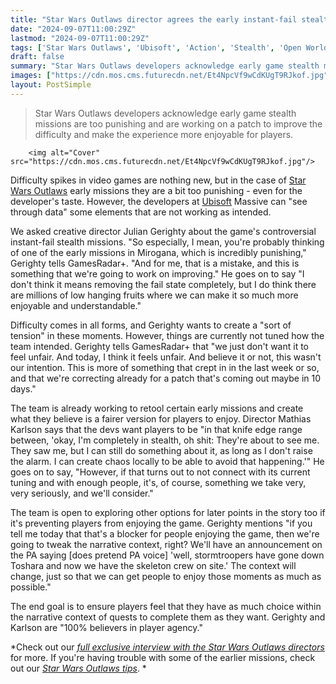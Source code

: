 ```yaml
---
title: "Star Wars Outlaws director agrees the early instant-fail stealth missions are 'incredibly punishing,' and Ubisoft is easing the pain with a patch coming 'maybe in 10 days'"
date: "2024-09-07T11:00:29Z"
lastmod: "2024-09-07T11:00:29Z"
tags: ['Star Wars Outlaws', 'Ubisoft', 'Action', 'Stealth', 'Open World', 'PC', 'Xbox', 'PlayStation']
draft: false
summary: "Star Wars Outlaws developers acknowledge early game stealth missions are too punishing and are working on a patch to improve the difficulty and make the experience more enjoyable for players."
images: ["https://cdn.mos.cms.futurecdn.net/Et4NpcVf9wCdKUgT9RJkof.jpg"]
layout: PostSimple
---
```

> Star Wars Outlaws developers acknowledge early game stealth missions are too punishing and are working on a patch to improve the difficulty and make the experience more enjoyable for players.


        <img alt="Cover" src="https://cdn.mos.cms.futurecdn.net/Et4NpcVf9wCdKUgT9RJkof.jpg"/>
        
Difficulty spikes in video games are nothing new, but in the case of [Star Wars Outlaws](https://www.gamesradar.com/star-wars-outlaws-guide/) early missions they are a bit too punishing - even for the developer's taste. However, the developers at [Ubisoft](https://www.gamesradar.com/tag/ubisoft/) Massive can "see through data" some elements that are not working as intended.

We asked creative director Julian Gerighty about the game's controversial instant-fail stealth missions. "So especially, I mean, you're probably thinking of one of the early missions in Mirogana, which is incredibly punishing," Gerighty tells GamesRadar+. "And for me, that is a mistake, and this is something that we're going to work on improving." He goes on to say "I don't think it means removing the fail state completely, but I do think there are millions of low hanging fruits where we can make it so much more enjoyable and understandable."

Difficulty comes in all forms, and Gerighty wants to create a "sort of tension" in these moments. However, things are currently not tuned how the team intended. Gerighty tells GamesRadar+ that "we just don't want it to feel unfair. And today, I think it feels unfair. And believe it or not, this wasn't our intention. This is more of something that crept in in the last week or so, and that we're correcting already for a patch that's coming out maybe in 10 days." 

The team is already working to retool certain early missions and create what they believe is a fairer version for players to enjoy. Director Mathias Karlson says that the devs want players to be "in that knife edge range between, 'okay, I'm completely in stealth, oh shit: They're about to see me. They saw me, but I can still do something about it, as long as I don't raise the alarm. I can create chaos locally to be able to avoid that happening.'" He goes on to say, "However, if that turns out to not connect with its current tuning and with enough people, it's, of course, something we take very, very seriously, and we'll consider." 

The team is open to exploring other options for later points in the story too if it's preventing players from enjoying the game. Gerighty mentions "if you tell me today that that's a blocker for people enjoying the game, then we're going to tweak the narrative context, right? We'll have an announcement on the PA saying [does pretend PA voice] 'well, stormtroopers have gone down Toshara and now we have the skeleton crew on site.' The context will change, just so that we can get people to enjoy those moments as much as possible."

The end goal is to ensure players feel that they have as much choice within the narrative context of quests to complete them as they want. Gerighty and Karlson are "100% believers in player agency."

*Check out our *[<em>full exclusive interview with the Star Wars Outlaws directors</em>](https://www.gamesradar.com/games/action/star-wars-outlaws-massive-entertainment-interview-creative-director-julian-gerighty-and-game-director-mathias-karlson-exclusive/)* for more. If you're having trouble with some of the earlier missions, check out our *[<u><em>Star Wars Outlaws tips</em></u>](https://www.gamesradar.com/games/action/star-wars-outlaws-tips/)*. *
        